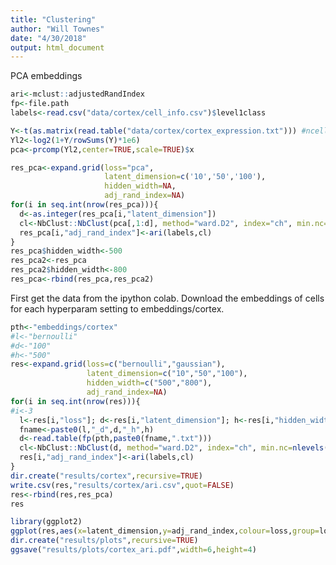```yaml
---
title: "Clustering"
author: "Will Townes"
date: "4/30/2018"
output: html_document
---
```


PCA embeddings

```r
ari<-mclust::adjustedRandIndex
fp<-file.path
labels<-read.csv("data/cortex/cell_info.csv")$level1class
```

```r
Y<-t(as.matrix(read.table("data/cortex/cortex_expression.txt"))) #ncells x ngenes
Yl2<-log2(1+Y/rowSums(Y)*1e6)
pca<-prcomp(Yl2,center=TRUE,scale=TRUE)$x
```
```r
res_pca<-expand.grid(loss="pca",
                     latent_dimension=c('10','50','100'),
                     hidden_width=NA,
                     adj_rand_index=NA)
for(i in seq.int(nrow(res_pca))){
  d<-as.integer(res_pca[i,"latent_dimension"])
  cl<-NbClust::NbClust(pca[,1:d], method="ward.D2", index="ch", min.nc=nlevels(labels), max.nc=nlevels(labels))$Best.partition
  res_pca[i,"adj_rand_index"]<-ari(labels,cl)
}
res_pca$hidden_width<-500
res_pca2<-res_pca
res_pca2$hidden_width<-800
res_pca<-rbind(res_pca,res_pca2)
```

First get the data from the ipython colab. Download the embeddings of cells for each hyperparam setting to embeddings/cortex.

```r
pth<-"embeddings/cortex"
#l<-"bernoulli"
#d<-"100"
#h<-"500"
res<-expand.grid(loss=c("bernoulli","gaussian"),
                 latent_dimension=c("10","50","100"),
                 hidden_width=c("500","800"),
                 adj_rand_index=NA)
for(i in seq.int(nrow(res))){
#i<-3
  l<-res[i,"loss"]; d<-res[i,"latent_dimension"]; h<-res[i,"hidden_width"]
  fname<-paste0(l,"_d",d,"_h",h)
  d<-read.table(fp(pth,paste0(fname,".txt")))
  cl<-NbClust::NbClust(d, method="ward.D2", index="ch", min.nc=nlevels(labels), max.nc=nlevels(labels))$Best.partition
  res[i,"adj_rand_index"]<-ari(labels,cl)
}
dir.create("results/cortex",recursive=TRUE)
write.csv(res,"results/cortex/ari.csv",quot=FALSE)
res<-rbind(res,res_pca)
res
```

```r
library(ggplot2)
ggplot(res,aes(x=latent_dimension,y=adj_rand_index,colour=loss,group=loss))+geom_line(size=2)+facet_wrap(~hidden_width)+theme_bw()
dir.create("results/plots",recursive=TRUE)
ggsave("results/plots/cortex_ari.pdf",width=6,height=4)
```
